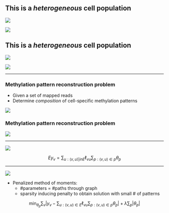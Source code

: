 ## This is a *heterogeneous* cell population

![](img/block.png)

![](img/population1.png)

## This is a *heterogeneous* cell population

![](img/block.png)

![](img/population2.png)

---

### Methylation pattern reconstruction problem

- Given a set of mapped reads
- Determine _composition_ of cell-specific methylation patterns

![](img/patterns.png)

### Methylation pattern reconstruction problem

![](img/methylflow.png)

---

![](img/region_graph.png)

$$
Ey_v = \sum_{u:(v,u) |in E} \ell_{vu} \sum_{p:(v,u)\in p} \theta_p
$$

---

![](img/region_graph.png)

- Penalized method of moments:
  - #parameters = #paths through graph
  - sparsity inducing penalty to obtain solution with small # of patterns
  
$$
\min_{\theta_p} \sum_v |y_v - \sum_{u:(v,u)\in E} \ell_{vu} \sum_{p:(v,u)\in p} \theta_p | + \lambda \sum_p |\theta_p |
$$

